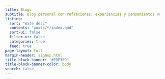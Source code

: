 ```yaml
---
title: Blogs
subtitle: Blog personal con reflexiones, experiencias y pensamientos variados.
listing:
  sort: "date desc"
  contents: "posts/*/index.qmd"
  sort-ui: false
  filter-ui: false
  categories: true
  feed: true
page-layout: full
margin-header: signup.html
title-block-banner: "#EDF3F9"
title-block-banner-color: body
search: false
---
```

